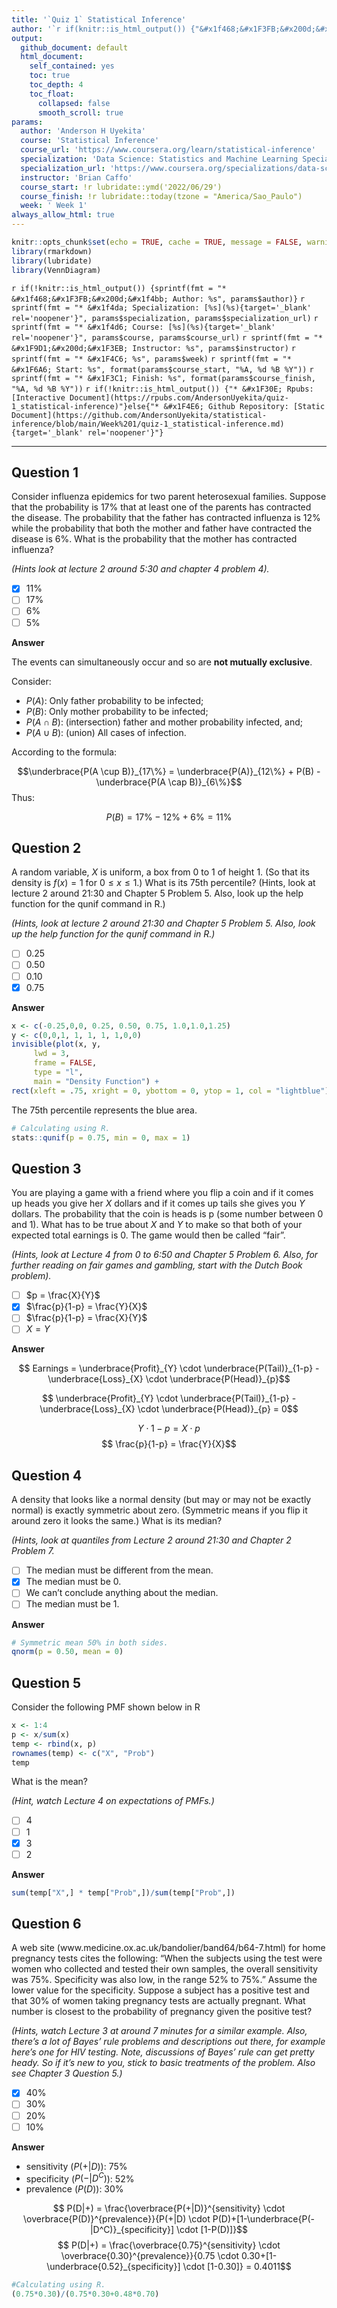 ```yaml
---
title: '`Quiz 1` Statistical Inference'
author: '`r if(knitr::is_html_output()) {"&#x1f468;&#x1F3FB;&#x200d;&#x1f4bb; Anderson H Uyekita"} else {NULL}`'
output:
  github_document: default
  html_document:
    self_contained: yes
    toc: true
    toc_depth: 4
    toc_float:
      collapsed: false
      smooth_scroll: true
params:
  author: 'Anderson H Uyekita'
  course: 'Statistical Inference'
  course_url: 'https://www.coursera.org/learn/statistical-inference'
  specialization: 'Data Science: Statistics and Machine Learning Specialization'
  specialization_url: 'https://www.coursera.org/specializations/data-science-statistics-machine-learning'
  instructor: 'Brian Caffo'
  course_start: !r lubridate::ymd('2022/06/29')
  course_finish: !r lubridate::today(tzone = "America/Sao_Paulo")
  week: ' Week 1'
always_allow_html: true
---
```


```r
knitr::opts_chunk$set(echo = TRUE, cache = TRUE, message = FALSE, warning = FALSE)
library(rmarkdown)
library(lubridate)
library(VennDiagram)
```

`r if(!knitr::is_html_output()) {sprintf(fmt = "* &#x1f468;&#x1F3FB;&#x200d;&#x1f4bb; Author: %s", params$author)}`
`r sprintf(fmt = "* &#x1f4da; Specialization: [%s](%s){target='_blank' rel='noopener'}", params$specialization, params$specialization_url)`
`r sprintf(fmt = "* &#x1f4d6; Course: [%s](%s){target='_blank' rel='noopener'}", params$course, params$course_url)`
    `r sprintf(fmt = "* &#x1F9D1;&#x200d;&#x1F3EB; Instructor: %s", params$instructor)`
`r sprintf(fmt = "* &#x1F4C6; %s", params$week)`
    `r sprintf(fmt = "* &#x1F6A6; Start: %s", format(params$course_start, "%A, %d %B %Y"))`
    `r sprintf(fmt = "* &#x1F3C1; Finish: %s", format(params$course_finish, "%A, %d %B %Y"))`
`r if(!knitr::is_html_output()) {"* &#x1F30E; Rpubs: [Interactive Document](https://rpubs.com/AndersonUyekita/quiz-1_statistical-inference)"}else{"* &#x1F4E6; Github Repository: [Static Document](https://github.com/AndersonUyekita/statistical-inference/blob/main/Week%201/quiz-1_statistical-inference.md){target='_blank' rel='noopener'}"}`

--------------------------------------------------------------------------------

## Question 1

Consider influenza epidemics for two parent heterosexual families. Suppose that the probability is 17% that at least one of the parents has contracted the disease. The probability that the father has contracted influenza is 12% while the probability that both the mother and father have contracted the disease is 6%. What is the probability that the mother has contracted influenza?

_(Hints look at lecture 2 around 5:30 and chapter 4 problem 4)._

* [x] 11%
* [ ] 17%
* [ ] 6%
* [ ] 5%

**Answer**

The events can simultaneously occur and so are **not mutually exclusive**.

Consider:

* $P(A)$: Only father probability to be infected;
* $P(B)$: Only mother probability to be infected;
* $P(A \cap B)$: (intersection) father and mother probability infected, and;
* $P(A \cup B)$: (union) All cases of infection.

According to the formula:

$$\underbrace{P(A \cup B)}_{17\%} = \underbrace{P(A)}_{12\%} + P(B) - \underbrace{P(A \cap B)}_{6\%}$$
Thus:

$$P(B) = 17\% - 12\% + 6\% = 11\%$$

## Question 2

A random variable, $X$ is uniform, a box from 0 to 1 of height 1. (So that its density is $f(x) = 1$ for $0 \leq x \leq 1$.) What is its 75th percentile? (Hints, look at lecture 2 around 21:30 and Chapter 5 Problem 5. Also, look up the help function for the qunif command in R.)

_(Hints, look at lecture 2 around 21:30 and Chapter 5 Problem 5. Also, look up the help function for the qunif command in R.)_

- [ ] 0.25
- [ ] 0.50
- [ ] 0.10
- [x] 0.75

**Answer**

```r
x <- c(-0.25,0,0, 0.25, 0.50, 0.75, 1.0,1.0,1.25)
y <- c(0,0,1, 1, 1, 1, 1,0,0)
invisible(plot(x, y,
     lwd = 3,
     frame = FALSE,
     type = "l",
     main = "Density Function") +
rect(xleft = .75, xright = 0, ybottom = 0, ytop = 1, col = "lightblue"))
```

The 75th percentile represents the blue area.

```r
# Calculating using R.
stats::qunif(p = 0.75, min = 0, max = 1)
```

## Question 3

You are playing a game with a friend where you flip a coin and if it comes up heads you give her $X$ dollars and if it comes up tails she gives you $Y$ dollars. The probability that the coin is heads is p (some number between $0$ and $1$). What has to be true about $X$ and $Y$ to make so that both of your expected total earnings is $0$. The game would then be called “fair”.

_(Hints, look at Lecture 4 from 0 to 6:50 and Chapter 5 Problem 6. Also, for further reading on fair games and gambling, start with the Dutch Book problem)._

* [ ] $p = \frac{X}{Y}$
* [x] $\frac{p}{1-p} = \frac{Y}{X}$
* [ ] $\frac{p}{1-p} = \frac{X}{Y}$
* [ ] $X = Y$

**Answer**

$$ Earnings = \underbrace{Profit}_{Y} \cdot \underbrace{P(Tail)}_{1-p} - \underbrace{Loss}_{X} \cdot \underbrace{P(Head)}_{p}$$

$$ \underbrace{Profit}_{Y} \cdot \underbrace{P(Tail)}_{1-p} - \underbrace{Loss}_{X} \cdot \underbrace{P(Head)}_{p} = 0$$

$$ Y \cdot 1-p = X \cdot p$$
$$ \frac{p}{1-p} = \frac{Y}{X}$$

## Question 4

A density that looks like a normal density (but may or may not be exactly normal) is exactly symmetric about zero. (Symmetric means if you flip it around zero it looks the same.) What is its median? 

_(Hints, look at quantiles from Lecture 2 around 21:30 and Chapter 2 Problem 7._

- [ ] The median must be different from the mean.
- [x] The median must be 0.
- [ ] We can't conclude anything about the median.
- [ ] The median must be 1.

**Answer**

```r
# Symmetric mean 50% in both sides.
qnorm(p = 0.50, mean = 0)
```


## Question 5

Consider the following PMF shown below in R

```r
x <- 1:4
p <- x/sum(x)
temp <- rbind(x, p)
rownames(temp) <- c("X", "Prob")
temp
```

What is the mean? 

_(Hint, watch Lecture 4 on expectations of PMFs.)_

- [ ] 4
- [ ] 1
- [x] 3
- [ ] 2


**Answer**

```r
sum(temp["X",] * temp["Prob",])/sum(temp["Prob",])
```


## Question 6

A web site (www.medicine.ox.ac.uk/bandolier/band64/b64-7.html) for home pregnancy tests cites the following: “When the subjects using the test were women who collected and tested their own samples, the overall sensitivity was 75%. Specificity was also low, in the range 52% to 75%.” Assume the lower value for the specificity. Suppose a subject has a positive test and that 30% of women taking pregnancy tests are actually pregnant. What number is closest to the probability of pregnancy given the positive test?

_(Hints, watch Lecture 3 at around 7 minutes for a similar example. Also, there's a lot of Bayes' rule problems and descriptions out there, for example here's one for HIV testing. Note, discussions of Bayes' rule can get pretty heady. So if it's new to you, stick to basic treatments of the problem. Also see Chapter 3 Question 5.)_

- [X] 40%
- [ ] 30%
- [ ] 20%
- [ ] 10%

**Answer**

* sensitivity ($P(+|D)$): 75%
* specificity ($P(-|D^C)$): 52%
* prevalence ($P(D)$): 30%

$$ P(D|+) = \frac{\overbrace{P(+|D)}^{sensitivity} \cdot \overbrace{P(D)}^{prevalence}}{P(+|D) \cdot P(D)+[1-\underbrace{P(-|D^C)}_{specificity}] \cdot [1-P(D)]}$$
$$ P(D|+) = \frac{\overbrace{0.75}^{sensitivity} \cdot \overbrace{0.30}^{prevalence}}{0.75 \cdot 0.30+[1-\underbrace{0.52}_{specificity}] \cdot [1-0.30]} = 0.4011$$

```r
#Calculating using R.
(0.75*0.30)/(0.75*0.30+0.48*0.70)
```
